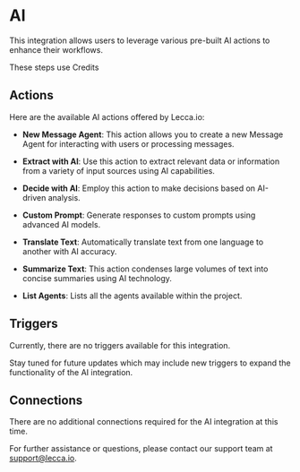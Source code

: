
# AI

This integration allows users to leverage various pre-built AI actions to enhance their workflows.

<Callout>These steps use Credits</Callout>

## Actions

Here are the available AI actions offered by Lecca.io:

- **New Message Agent**: This action allows you to create a new Message Agent for interacting with users or processing messages.

- **Extract with AI**: Use this action to extract relevant data or information from a variety of input sources using AI capabilities.

- **Decide with AI**: Employ this action to make decisions based on AI-driven analysis.

- **Custom Prompt**: Generate responses to custom prompts using advanced AI models.

- **Translate Text**: Automatically translate text from one language to another with AI accuracy.

- **Summarize Text**: This action condenses large volumes of text into concise summaries using AI technology.

- **List Agents**: Lists all the agents available within the project.

## Triggers

Currently, there are no triggers available for this integration.

<Callout type="info" emoji="🔍">
  Stay tuned for future updates which may include new triggers to expand the
  functionality of the AI integration.
</Callout>

## Connections

There are no additional connections required for the AI integration at this time.

For further assistance or questions, please contact our support team at support@lecca.io.
